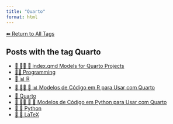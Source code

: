```yaml
---
title: "Quarto"
format: html
---
```


[⬅ Return to All Tags](../tags.qmd)

## Posts with the tag **Quarto**

- [📘 👨‍💻 📄 index.qmd Models for Quarto Projects](/posts/programming/models-index-quarto.html)
- [👨‍💻 Programming](/posts/programming/index.html)
- [📄 📊 R](/posts/programming/r/index.html)
- [📘 👨‍💻 📄 📊 Modelos de Código em R para Usar com Quarto](/posts/programming/r/modelos-r-quarto.html)
- [📄 Quarto](/posts/programming/quarto/index.html)
- [📘 👨‍💻 📄 🐍 Modelos de Código em Python para Usar com Quarto](/posts/programming/python/modelos-python-quarto.html)
- [📄 🐍 Python](/posts/programming/python/index.html)
- [📄 📐 LaTeX](/posts/programming/latex/index.html)
